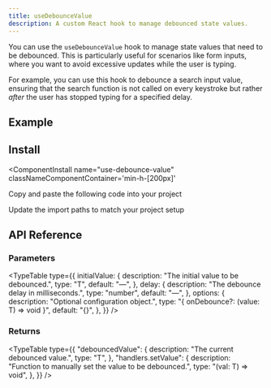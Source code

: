 ```yaml
---
title: useDebounceValue
description: A custom React hook to manage debounced state values.
---
```



You can use the `useDebounceValue` hook to manage state values that need to be debounced. This is particularly useful for scenarios like form inputs, where you want to avoid excessive updates while the user is typing.

For example, you can use this hook to debounce a search input value, ensuring that the search function is not called on every keystroke but rather *after* the user has stopped typing for a specified delay.



## Example

<ComponentPreview
  name="use-debounce-value-ex-01"
  classNameComponentContainer='min-h-[200px]'
/>


## Install
<ComponentInstall
  name="use-debounce-value"
  classNameComponentContainer='min-h-[200px]'
>
<CLIInstall  name="use-debounce-value"   />

<ManualInstall>

<Steps>

<Step>

Copy and paste the following code into your project

</Step>

<ComponentSource name="use-debounce-value"/>

<Step>

Update the import paths to match your project setup

</Step>

</Steps>


</ManualInstall>


</ComponentInstall>


## API Reference

### Parameters

<TypeTable
  type={{
    initialValue: {
      description: "The initial value to be debounced.",
      type: "T",
      default: "—",
    },
    delay: {
      description: "The debounce delay in milliseconds.",
      type: "number",
      default: "—",
    },
    options: {
      description: "Optional configuration object.",
      type: "{ onDebounce?: (value: T) => void }",
      default: "{}",
    },
  }}
/>

### Returns
<TypeTable
  type={{
    "debouncedValue": {
      description: "The current debounced value.",
      type: "T",
    },
    "handlers.setValue": {
      description: "Function to manually set the value to be debounced.",
      type: "(val: T) => void",
    },
  }}
/>